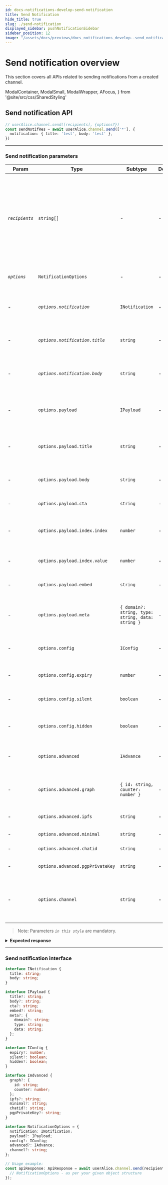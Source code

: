 ```yaml
---
id: docs-notifications-develop-send-notification
title: Send Notification
hide_title: true
slug: ./send-notification
displayed_sidebar: pushNotificationSidebar
sidebar_position: 12
image: "/assets/docs/previews/docs_notifications_develop--send_notification.png"
---
```


# Send notification overview

This section covers all APIs related to sending notifications from a created channel.

<head>
  <title>Send Notification | Push Notifications | Push Documentation</title>
</head>

  ModalContainer,
  ModalSmall,
  ModalWrapper,
  AFocus,
} from '@site/src/css/SharedStyling'

## Send notification API

<Tabs className="codetabs" groupId="code-examples">
  <TabItem value="js" attributes={{className: "codetab js"}} default>

```typescript
// userAlice.channel.send([recipients], {options?})
const sendNotifRes = await userAlice.channel.send(['*'], {
  notification: { title: 'test', body: 'test' },
})
```

  </TabItem>
</Tabs>

---

### Send notification parameters

| Param          | Type                             | Subtype                                           | Default | Remarks                                                                                                         |
| -------------- | -------------------------------- | ------------------------------------------------- | ------- | --------------------------------------------------------------------------------------------------------------- |
| _`recipients`_ | `string[]`                       | -                                                 | -       | An array of recipient addresses passed in [any supported wallet address format](/docs/notifications/important-concepts/#types-of-supported-wallet-address-account). Possible values are: Broadcast -> [*], Targeted -> [0xA], Subset -> [0xA, 0xB], see [types of notifications](/docs/notifications/build/types-of-notification) for more info. |
| _`options`_    | `NotificationOptions`            | -                                                 | -       | Configuration options for sending notifications.                                                                |
| -              | _`options.notification`_         | `INotification`                                   | -       | An object containing the notification's title and body. (Mandatory)                                             |
| -              | _`options.notification.title`_   | `string`                                          | -       | The title for the notification. If not provided, it is taken from notification.title.                           |
| -              | _`options.notification.body`_    | `string`                                          | -       | The body of the notification. If not provided, it is taken from notification.body.                              |
| -              | `options.payload`                | `IPayload`                                        | -       | An object containing additional payload information for the notification.                                       |
| -              | `options.payload.title`          | `string`                                          | -       | The title for the notification. If not provided, it is taken from notification.title.                           |
| -              | `options.payload.body`           | `string`                                          | -       | The body of the notification. If not provided, it is taken from notification.body.                              |
| -              | `options.payload.cta`            | `string`                                          | -       | Call to action for the notification.                                                                            |
| -              | `options.payload.index.index`    | `number`                                          | -       | Index of notification setting for which the notificaiton needs to triggered                                     |
| -              | `options.payload.index.value`    | `number`                                          | -       | For slider type only, pass the value                                                                            |           
| -              | `options.payload.embed`          | `string`                                          | -       | Media information like image/video links                                                                        |
| -              | `options.payload.meta`           | `{ domain?: string, type: string, data: string }` | -       | Metadata for the notification, including domain, type, and data.                                                |
| -              | `options.config`                 | `IConfig`                                         | -       | An object containing configuration options for the notification.                                                |
| -              | `options.config.expiry`          | `number`                                          | -       | Expiry time for the notification in seconds                                                                     |
| -              | `options.config.silent`          | `boolean`                                         | -       | Indicates whether the notification is silent.                                                                   |
| -              | `options.config.hidden`          | `boolean`                                         | -       | Indicates whether the notification is hidden.                                                                   |
| -              | `options.advanced`               | `IAdvance`                                        | -       | An object containing advanced options for the notification.                                                     |
| -              | `options.advanced.graph`         | `{ id: string, counter: number }`                 | -       | Advanced options related to the graph based notification.                                                       |
| -              | `options.advanced.ipfs`          | `string`                                          | -       | IPFS information for the notification.                                                                          |
| -              | `options.advanced.minimal`       | `string`                                          | -       | Minimal Payload type notification.                                                                              |
| -              | `options.advanced.chatid`        | `string`                                          | -       | For chat based notification.                                                                                    |
| -              | `options.advanced.pgpPrivateKey` | `string`                                          | -       | PGP private key for chat based notification.                                                                    |
| -              | `options.channel`                | `string`                                          | -       | Channel address in CAIP. Mostly used when a delegator sends a notification on behalf of the channel             |

> Note: Parameters _`in this style`_ are mandatory.

<details>
  <summary><b>Expected response</b></summary>

```typescript
// PushAPI.payloads.sendNotification | Response - 204 OK
```

</details>

---

### Send notification interface

```ts
interface INotification {
  title: string;
  body: string;
}

interface IPayload {
  title?: string;
  body?: string;
  cta?: string;
  embed?: string;
  meta?: {
    domain?: string;
    type: string;
    data: string;
  };
}

interface IConfig {
  expiry?: number;
  silent?: boolean;
  hidden?: boolean;
}

interface IAdvanced {
  graph?: {
    id: string;
    counter: number;
  };
  ipfs?: string;
  minimal?: string;
  chatid?: string;
  pgpPrivateKey?: string;
}

interface NotificationOptions = {
  notification: INotification;
  payload?: IPayload;
  config?: IConfig;
  advanced?: IAdvance;
  channel?: string;
};

// Usage example:
const apiResponse: ApiResponse = await userAlice.channel.send(recipients, { 
  // NotificationOptions - as per your given object structure 
});
```
